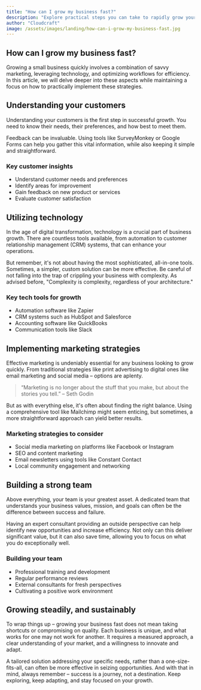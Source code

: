 ```yaml
---
title: "How can I grow my business fast?"
description: "Explore practical steps you can take to rapidly grow your small business while maintaining stability and sustainability."
author: "Cloudcraft"
image: /assets/images/landing/how-can-i-grow-my-business-fast.jpg
---
```


## How can I grow my business fast?

Growing a small business quickly involves a combination of savvy marketing, leveraging technology, and optimizing workflows for efficiency. In this article, we will delve deeper into these aspects while maintaining a focus on how to practically implement these strategies.

<ServicesBlurb />

## Understanding your customers

Understanding your customers is the first step in successful growth. You need to know their needs, their preferences, and how best to meet them. 

Feedback can be invaluable. Using tools like SurveyMonkey or Google Forms can help you gather this vital information, while also keeping it simple and straightforward.

### Key customer insights

 * Understand customer needs and preferences
 * Identify areas for improvement
 * Gain feedback on new product or services
 * Evaluate customer satisfaction
 
## Utilizing technology

In the age of digital transformation, technology is a crucial part of business growth. There are countless tools available, from automation to customer relationship management (CRM) systems, that can enhance your operations.

But remember, it's not about having the most sophisticated, all-in-one tools. Sometimes, a simpler, custom solution can be more effective. Be careful of not falling into the trap of crippling your business with complexity. As advised before, "Complexity is complexity, regardless of your architecture."

### Key tech tools for growth

 * Automation software like Zapier
 * CRM systems such as HubSpot and Salesforce
 * Accounting software like QuickBooks
 * Communication tools like Slack

<GetStartedBlurb />

## Implementing marketing strategies

Effective marketing is undeniably essential for any business looking to grow quickly. From traditional strategies like print advertising to digital ones like email marketing and social media – options are aplenty.

<blockquote>“Marketing is no longer about the stuff that you make, but about the stories you tell.” – Seth Godin</blockquote>

But as with everything else, it's often about finding the right balance. Using a comprehensive tool like Mailchimp might seem enticing, but sometimes, a more straightforward approach can yield better results.

### Marketing strategies to consider

 * Social media marketing on platforms like Facebook or Instagram
 * SEO and content marketing
 * Email newsletters using tools like Constant Contact
 * Local community engagement and networking

## Building a strong team

Above everything, your team is your greatest asset. A dedicated team that understands your business values, mission, and goals can often be the difference between success and failure.

Having an expert consultant providing an outside perspective can help identify new opportunities and increase efficiency. Not only can this deliver significant value, but it can also save time, allowing you to focus on what you do exceptionally well.

### Building your team

 * Professional training and development
 * Regular performance reviews
 * External consultants for fresh perspectives
 * Cultivating a positive work environment

## Growing steadily, and sustainably

To wrap things up – growing your business fast does not mean taking shortcuts or compromising on quality. Each business is unique, and what works for one may not work for another. It requires a measured approach, a clear understanding of your market, and a willingness to innovate and adapt.

A tailored solution addressing your specific needs, rather than a one-size-fits-all, can often be more effective in seizing opportunities. And with that in mind, always remember – success is a journey, not a destination. Keep exploring, keep adapting, and stay focused on your growth.